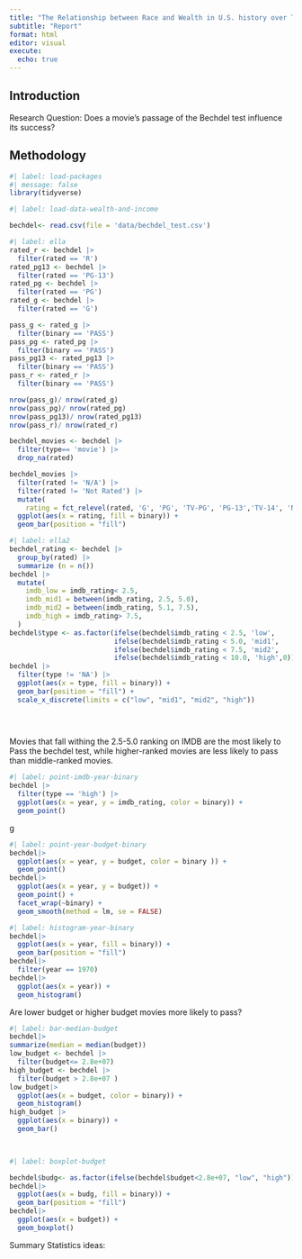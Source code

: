 ```yaml
---
title: "The Relationship between Race and Wealth in U.S. history over Time"
subtitle: "Report"
format: html
editor: visual
execute:
  echo: true
---
```


## Introduction

Research Question: Does a movie's passage of the Bechdel test influence its success?

## Methodology

```r
#| label: load-packages
#| message: false
library(tidyverse)
```

```r
#| label: load-data-wealth-and-income

bechdel<- read.csv(file = 'data/bechdel_test.csv')

```

```r
#| label: ella
rated_r <- bechdel |>
  filter(rated == 'R')
rated_pg13 <- bechdel |>
  filter(rated == 'PG-13')
rated_pg <- bechdel |>
  filter(rated == 'PG')
rated_g <- bechdel |>
  filter(rated == 'G')

pass_g <- rated_g |>
  filter(binary == 'PASS')
pass_pg <- rated_pg |>
  filter(binary == 'PASS')
pass_pg13 <- rated_pg13 |>
  filter(binary == 'PASS')
pass_r <- rated_r |>
  filter(binary == 'PASS')

nrow(pass_g)/ nrow(rated_g)
nrow(pass_pg)/ nrow(rated_pg)
nrow(pass_pg13)/ nrow(rated_pg13)
nrow(pass_r)/ nrow(rated_r)

bechdel_movies <- bechdel |>
  filter(type== 'movie') |>
  drop_na(rated)

bechdel_movies |>
  filter(rated != 'N/A') |>
  filter(rated != 'Not Rated') |>
  mutate(
    rating = fct_relevel(rated, 'G', 'PG', 'TV-PG', 'PG-13','TV-14', 'NC-17', 'R', 'X', 'Unrated')) |>
  ggplot(aes(x = rating, fill = binary)) +
  geom_bar(position = "fill")


```

```r
#| label: ella2
bechdel_rating <- bechdel |> 
  group_by(rated) |>
  summarize (n = n())
bechdel |>
  mutate(
    imdb_low = imdb_rating< 2.5,
    imdb_mid1 = between(imdb_rating, 2.5, 5.0),
    imdb_mid2 = between(imdb_rating, 5.1, 7.5),
    imdb_high = imdb_rating> 7.5,
  )
bechdel$type <- as.factor(ifelse(bechdel$imdb_rating < 2.5, 'low',
                          ifelse(bechdel$imdb_rating < 5.0, 'mid1', 
                          ifelse(bechdel$imdb_rating < 7.5, 'mid2', 
                          ifelse(bechdel$imdb_rating < 10.0, 'high',0)))))
bechdel |>
  filter(type != 'NA') |>
  ggplot(aes(x = type, fill = binary)) +
  geom_bar(position = "fill") +
  scale_x_discrete(limits = c("low", "mid1", "mid2", "high"))
  

  
```

Movies that fall withing the 2.5-5.0 ranking on IMDB are the most likely to Pass the bechdel test, while higher-ranked movies are less likely to pass than middle-ranked movies.

```r
#| label: point-imdb-year-binary
bechdel |>
  filter(type == 'high') |>
  ggplot(aes(x = year, y = imdb_rating, color = binary)) +
  geom_point()
```

g

```r
#| label: point-year-budget-binary
bechdel|>
  ggplot(aes(x = year, y = budget, color = binary )) +
  geom_point()
bechdel|>
  ggplot(aes(x = year, y = budget)) +
  geom_point() +
  facet_wrap(~binary) +
  geom_smooth(method = lm, se = FALSE)
```

```r
#| label: histogram-year-binary
bechdel|>
  ggplot(aes(x = year, fill = binary)) +
  geom_bar(position = "fill")
bechdel|>
  filter(year == 1970)
bechdel|>
  ggplot(aes(x = year)) +
  geom_histogram()

```

Are lower budget or higher budget movies more likely to pass?

```r
#| label: bar-median-budget
bechdel|>
summarize(median = median(budget))
low_budget <- bechdel |>
  filter(budget<= 2.8e+07)
high_budget <- bechdel |>
  filter(budget > 2.8e+07 )
low_budget|>
  ggplot(aes(x = budget, color = binary)) +
  geom_histogram()
high_budget |>
  ggplot(aes(x = binary)) +
  geom_bar() 

 
```

```r
#| label: boxplot-budget

bechdel$budg<- as.factor(ifelse(bechdel$budget<2.8e+07, "low", "high"))
bechdel|>
  ggplot(aes(x = budg, fill = binary)) +
  geom_bar(position = "fill")
bechdel|>
  ggplot(aes(x = budget)) +
  geom_boxplot()
```

Summary Statistics ideas:

